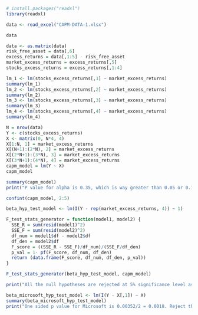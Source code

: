 ```r
# install.packages("readxl")
library(readxl)

data <- read_excel("CAPM-DATA-1.xlsx")

data
```

```r
data <- as.matrix(data)
risk_free_asset = data[,6]
excess_returns = data[,1:5] - risk_free_asset
market_excess_returns = excess_returns[,5]
stocks_excess_returns = excess_returns[,1:4]
```

```r
lm_1 <- lm(stocks_excess_returns[,1] ~ market_excess_returns)
summary(lm_1)
lm_2 <- lm(stocks_excess_returns[,2] ~ market_excess_returns)
summary(lm_2)
lm_3 <- lm(stocks_excess_returns[,3] ~ market_excess_returns)
summary(lm_3)
lm_4 <- lm(stocks_excess_returns[,4] ~ market_excess_returns)
summary(lm_4)
```

```r
N = nrow(data)
Y <- c(stocks_excess_returns)
X <- matrix(0, N*4, 4)
X[1:N, 1] = market_excess_returns
X[(N+1):(2*N), 2] = market_excess_returns
X[(2*N+1):(3*N), 3] = market_excess_returns
X[(3*N+1):(4*N), 4] = market_excess_returns
capm_model = lm(Y ~ X)
capm_model
```

```r
summary(capm_model)
print("P value for alpha is 0.35, which is way greater than 0.05 or 0.1 for that matter. So it seems that we cannot reject the null hypothesis of alpha = 0, and thus what finance theory suggests.")
```

```r
confint(capm_model, 2:5)
```

```r
beta_hyp_test_model <- lm(I(Y - rep(market_excess_returns, 4)) ~ 1)

F_test_stats_generator = function(model1, model2) {
  SSE_R = sum(resid(model1)^2)
  SSE_F = sum(resid(model2)^2)
  df_num = model1$df - model2$df
  df_den = model2$df
  F_score = ((SSE_R - SSE_F)/df_num)/(SSE_F/df_den)
  p_val = 1- pf(F_score, df_num, df_den)
  return (data.frame(F_score, df_num, df_den, p_val))
}

F_test_stats_generator(beta_hyp_test_model, capm_model)

print("All the null hypotheses are rejected at 5% significance level as we can see that all the p-values are less than 0.05")
```      

```r
beta_microsoft_hyp_test_model <- lm(I(Y - X[,1]) ~ X)
summary(beta_microsoft_hyp_test_model)
print("One sided p value for Microsoft is 0.00352/2 = 0.0018. Reject the null hypothesis that Microsoft has beta equal to 1")
```